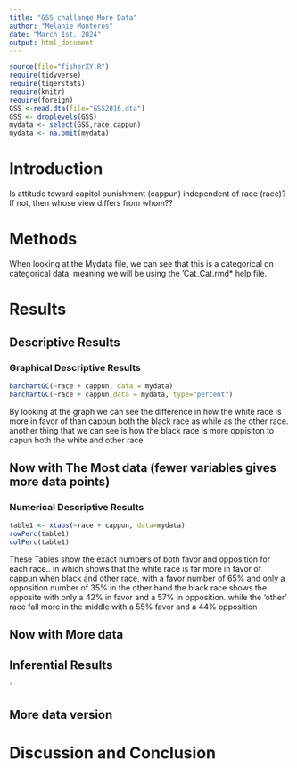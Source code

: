 ```yaml
---
title: "GSS challange More Data"
author: "Melanie Monteros"
date: "March 1st, 2024"
output: html_document
---
```








```r
source(file="fisherXY.R")
require(tidyverse)
require(tigerstats)
require(knitr)
require(foreign)
GSS <-read.dta(file="GSS2016.dta")
GSS <- droplevels(GSS)
mydata <- select(GSS,race,cappun)
mydata <- na.omit(mydata)
```

# Introduction

<!--In this section you explain what you are trying to show.  Where did the data come from?  What is the research or other question you are trying to answer?.  If you skimp in this section expect to be marked down in your grade. Paint a picture of the project a couple of paragraphs is expected!-->

Is attitude toward capitol punishment (cappun) independent of race (race)?
If not, then whose view differs from whom??


# Methods

<!--Decide on your methods:  use "variable analysis" or other appropriate descriptors.  Make sure to choose at least one graphical method and at least one numerical method. Discuss what data manipulations may be needed for example subsetting or other binning procedures and what sort of graphical displays and inferential tools will be used!-->

When looking at the Mydata file, we can see that this is a categorical on categorical data, meaning we will be using the 'Cat_Cat.rmd* help file.



# Results

<!--Divide this section into two sub-sections:  One for your descriptive  results and one for your inferential results.!-->
  
## Descriptive Results


### Graphical Descriptive Results


<!--Graphical results here.  Make sure to show your code.  Provide appropriate labels for axes, giving units if possible, and provide a good title for the graph, too.  Use the graphical results to describe the patterns if any that exist in the data as focused toward the research question. Bottom line is to explain the features of the graph that are relevant to conforming or departing to what is expected by your null hypothesis !-->

```r
barchartGC(~race + cappun, data = mydata)
barchartGC(~race + cappun,data = mydata, type="percent")

```


  By looking at the graph we can see the difference in how the white race is more in favor of than cappun both the black race as while as the other race. another thing that we can see is how the black race is more oppisiton to capun both the white and other race



## Now with The Most data (fewer variables gives more data points)



### Numerical Descriptive Results

<!--Numerical results go here. Use the numerical results to describe the patterns if any that exist in the data as focused toward the research question!-->

```r
table1 <- xtabs(~race + cappun, data=mydata)
rowPerc(table1)
colPerc(table1)
```

  These Tables show the exact numbers of both favor and opposition for each race..
in which shows that the white race is far more in favor of cappun when black and other race, with a favor number of 65% and only a opposition number of 35% in the other hand the black race shows the opposite with only a 42% in favor and a 57% in opposition. while the 'other'
race fall more in the middle with a 55% favor and a 44% opposition

## Now with More data



## Inferential Results

<!--State hypothesis clearly.  Make sure your discussion of the inferential test covers all the aspects that the test output produces, such as test statistic, p-value etc.  Make a decision about the null hypothesis, explain the assumptions on which the selected test/procedure was based, and why the chosen procedure satisfys the assumptions and is appropriate to answer the research question!-->

`


## More data version


# Discussion and Conclusion

<!--Discussion and conclusion here.  If you found a relationship be sure to consider whether the relationship occurs because one of the variavbles causes the other, or whether they perhasps are related for some other reason.  Watch the chapter 6 videos from the GeorgeTown videos collection.!-->

